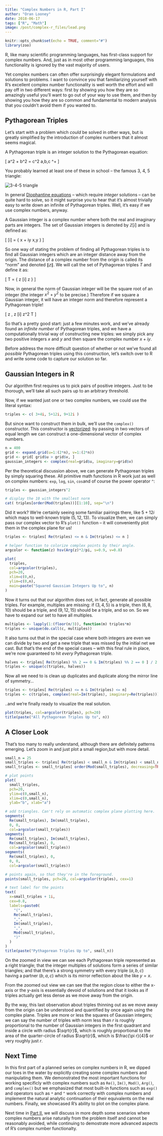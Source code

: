 ```yaml
---
title: "Complex Numbers in R, Part I"
author: "Oran Looney"
date: 2018-06-17
tags: ["R", "Math"]
image: /post/complex-r_files/lead.png
---
```


```r
knitr::opts_chunk$set(echo = TRUE, comment="#")
library(zoo)
```

R, like many scientific programming languages, has first-class support for
complex numbers.  And, just as in most other programming languages, this
functionality is ignored by the vast majority of users.

Yet complex numbers can often offer surprisingly elegant formulations and
solutions to problems. I want to convince you that familiarizing yourself with
R's excellent complex number functionality is well worth the effort and will
pay off in two different ways: first by showing you how they are so
amazingly useful you'll want to go out of your way to use them, and then by
showing you how they are so common and fundamental to modern analysis that you
couldn't avoid them if you wanted to. 

## Pythagorean Triples

Let's start with a problem which *could* be solved in other ways, but is
greatly simplified by the introduction of complex numbers that it almost seems
magical.

A Pythagorean triple is an integer solution to the Pythagorean equation:

\[
a^2 + b^2 = c^2 \quad\quad a,b,c \in \mathbb{N}^+ \tag{1}
\]

You probably learned at least one of these in school -- the famous 3, 4, 5
triangle:

<img src="/post/complex-r_files/345.gif" alt="3-4-5 triangle">

In general [Diophantine equations][DIO] -- which require *integer* solutions --
can be quite hard to solve, so it might surprise you to hear that it's almost
trivially easy to write down an infinite of Pythagorean triples. Well, it's
easy if we use complex numbers, anyway.

A Gaussian integer is a complex number where both the real and imaginary parts
are integers. The set of Gaussian integers is denoted by $\mathbb{Z}[i]$ and
is defined as:

\[
  \mathbb{Z}[i] = \{ x + iy \mid x,y \in \mathbb{Z} \} \tag{2}
\]

So one way of stating the problem of finding all Pythagorean triples is to find
all Gaussian integers which are an integer distance away from the origin. The
distance of a complex number from the origin is called its "norm" and denoted
$\lVert z \rVert$. We will call the set of Pythagorean triples $T$ and define
it as:

\[
  T = \{ z \in \mathbb{Z}[i] \mid \lVert z \rVert \in \mathbb{Z} \} \tag{3}
\]

Now, in general the norm of Gaussian integer will be the square root of an
integer (the integer $x^2 + y^2$ to be precise.) Therefore if we square a
Gaussian integer, it will have an integer norm and therefore represent a
Pythagorean triple!

\[
\forall z \in \mathbb{C}, z \in \mathbb{Z}[i] \implies z^2 \in T \tag{4}
\]

So that's a pretty good start: just a few minutes work, and we've already found
an *infinite number* of Pythagorean triples, and we have a computationally
trivial way of constructing new triples: we simply pick any two positive
integers $x$ and $y$ and then square the complex number $x + iy$.

Before address the more difficult question of whether or not we've found all
*possible* Pythagorean triples using this construction, let's switch over to R
and write some code to capture our solution so far.

## Gaussian Integers in R

Our algorithm first requires us to pick pairs of positive integers. Just to be
thorough, we'll take all such pairs up to an arbitrary threshold.

Now, if we wanted just one or two complex numbers, we could use the literal syntax:

```r
triples <- c( 3+4i, 5+12i, 9+12i )
```

But since want to construct them in bulk, we'll use the `complex()` constructor. This
constructor is [vectorized][RV]: by passing in two vectors of equal length we can
construct a one-dimensional vector of complex numbers.

```r
n = 400
grid <- expand.grid(u=1:(2*n), v=1:(2*n))
grid <- grid[ grid$u > grid$v, ]
gaussian_integers <- complex(real=grid$u, imaginary=grid$v)
```

Per the theoretical discussion above, we can generate Pythagorean triples by
simply squaring these.  All primitive math functions in R work just as well on
complex numbers: `exp`, `log`, `sin`, `cos`and of course the power operator `^`:

```r
triples <- gaussian_integers^2

# display the 10 with the smallest norm
cat( triples[order(Mod(triples))][1:10], sep="\n")
```

Did it work? We're certainly seeing some familiar pairings there, like $5+12i$
which maps to well-known triple $(5,12,13)$. To visualize them, we can simply
pass our complex vector to R's `plot()` function -- it will conveniently plot
them in the complex plane for us!

```r
triples <- triples[ Re(triples) <= n & Im(triples) <= n ]

# helper function to colorize complex points by their angle.
argcolor <- function(z) hsv(Arg(z)*2/pi, s=0.9, v=0.8)

plot(
  triples, 
  col=argcolor(triples),
  pch=20,
  xlim=c(0,n),
  ylim=c(0,n),
  main=paste("Squared Gaussian Integers Up to", n)
)
```

Now it turns out that our algorithm does not, in fact, generate all possible
triples. For example, multiples are missing: if $(3,4,5)$ is a triple, then
$(6,8,10)$ should be a triple, and $(9,12,15)$ should be a triple, and so on.
So we have to expand our set to have all multiples.

```r

multiples <- lapply(1:(floor(n/3)), function(m) triples*m)
triples <- unique(do.call(c, multiples))
```

It also turns out that in the special case where both integers are even we can
divide by two and get a new triple that was missed by the initial net we cast.
But that's the end of the special cases -- with this final rule in place, we're
now guaranteed to hit *every* Pythagorean triple.

```r
halves <- triples[ Re(triples) %% 2 == 0 & Im(triples) %% 2 == 0 ] / 2
triples <- unique(c(triples, halves))
```

Now all we need to is clean up duplicates and duplicate along the mirror line
of symmetry...

```r
triples <- triples[ Re(triples) <= n & Im(triples) <= n]
triples <- c(triples, complex(real=Im(triples), imaginary=Re(triples)))
```

..and we're finally ready to visualize the real solution.

```r
plot(triples, col=argcolor(triples), pch=20)
title(paste("All Pythagorean Triples Up to", n))
```

## A Closer Look

That's too many to really understand, although there are definitely
patterns emerging. Let's zoom in and just plot a small region,but with more
detail.

```r
small_n = 25
small_triples <- triples[ Re(triples) < small_n & Im(triples) < small_n ]
small_triples <- small_triples[ order(Mod(small_triples), decreasing=TRUE) ]

# plot points
plot(
  small_triples, 
  pch=20,
  ylim=c(0,small_n), 
  xlim=c(0,small_n),
  ylab="b", xlab="a")

# add triangles. Can't rely on automatic complex plane plotting here.
segments(
  Re(small_triples), Im(small_triples), 
  0, 0, 
  col=argcolor(small_triples))
segments(
  Re(small_triples), Im(small_triples), 
  Re(small_triples), 0, 
  col=argcolor(small_triples))
segments(
  Re(small_triples), 0, 
  0, 0, 
  col=argcolor(small_triples))

# points again, so that they're in the foreground.
points(small_triples, pch=20, col=argcolor(triples), cex=1)

# text label for the points
text(
  x=small_triples + 1i, 
  cex=0.8,
  labels=paste0(
    "(", 
    Re(small_triples), 
    ",",
    Im(small_triples),
    ",",
    Mod(small_triples),
    ")"
  )
)
title(paste("Pythagorean Triples Up to", small_n))
```

On the zoomed in view we can see each Pythagorean triple represented as a right
triangle; that the integer multiples of solutions form a series of
similar triangles; and that there's a strong symmetry with every triple
$(a,b,c)$ having a partner $(b,a,c)$ which is its mirror reflection about the
like $y=x$.

From the zoomed out view we can see that the region close to either the 
x-axis or the y-axis is essentially devoid of solutions and that it looks
as if triples actually get less dense as we move away from the origin.

By the way, this last observation about triples thinning out as we move away from the
origin can be understood and quantified by once again using the complex plane.
Triples are more or less the squares of Gaussian integers; we can say the
number of triples with norm less than $r$ is roughly proportional to the number
of Gaussian integers in the first quadrant and inside a circle with radius
$\sqrt{r}$, which is roughly proportional to the area of the quarter-circle of
radius $\sqrt{r}$, which is $\frac{\pi r}{4}$ or very roughly just $r$.

## Next Time

In this first part of a planned series on complex numbers in R, we dipped our
toes in the water by explicitly creating some complex numbers and manipulating them.
We demonstrated the most important functions for working specificly with
complex numbers such as `Re()`, `Im()`, `Mod()`, `Arg()`, and `complex()` but
we emphasized that most built-in functions such as `exp()` and operators such
as `*` and `^` work correctly with complex numbers and implement the natural
analytic continuation of their equivalents on the real numbers. Finally, we
showcased R's ability to plot on the complex plane.

Next time in [Part II][P2], we will discuss in more depth some scenarios
where complex numbers arise naturally from the problem itself and cannot
be reasonably avoided, while continuing to demostrate more advanced
aspects of R's complex number functionalty.

[P2]: /post/complex-r-part-2/
[DIO]: https://en.wikipedia.org/wiki/Diophantine_equation
[EGN]: https://en.wikipedia.org/wiki/Eigenvalues_and_eigenvectors
[PCA]: https://en.wikipedia.org/wiki/Principal_component_analysis
[MKV]: https://en.wikipedia.org/wiki/Markov_chain
[AR]: https://en.wikipedia.org/wiki/Autoregressive_model
[FOR]: https://cran.r-project.org/web/packages/forecast/index.html
[NSS]: https://en.wikipedia.org/wiki/Stationary_process
[UR]: https://en.wikipedia.org/wiki/Unit_root
[LDS]: https://en.wikipedia.org/wiki/Linear_dynamical_system
[RV]: https://stat.ethz.ch/R-manual/R-devel/library/base/html/Vectorize.html
